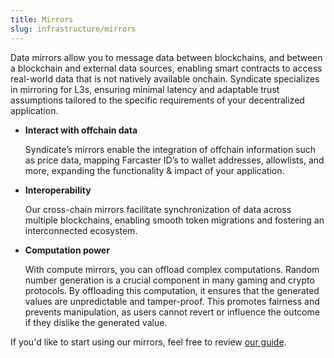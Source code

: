 ```yaml
---
title: Mirrors
slug: infrastructure/mirrors
---
```



Data mirrors allow you to message data between blockchains, and between a blockchain and external data sources, enabling smart contracts to access real-world data that is not natively available onchain.
Syndicate specializes in mirroring for L3s, ensuring minimal latency and adaptable trust assumptions tailored to the specific requirements of your decentralized application.

- **Interact with offchain data**

  Syndicate’s mirrors enable the integration of offchain information such as price data, mapping Farcaster ID’s to wallet addresses, allowlists, and more, expanding the functionality & impact of your application.

- **Interoperability**

  Our cross-chain mirrors facilitate synchronization of data across multiple blockchains, enabling smooth token migrations and fostering an interconnected ecosystem.

- **Computation power**

  With compute mirrors, you can offload complex computations. Random number generation is a crucial component in many gaming and crypto protocols. By offloading this computation, it ensures that the generated values are unpredictable and tamper-proof. This promotes fairness and prevents manipulation, as users cannot revert or influence the outcome if they dislike the generated value.

If you'd like to start using our mirrors, feel free to review [our guide](../guides/mirrors.mdx).
